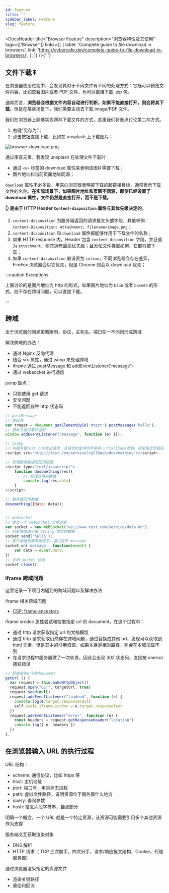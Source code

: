 ```yaml
---
id: feature
title: ''
sidebar_label: Feature
slug: feature
---
```



<DocsHeader
  title="Browser Feature"
  description="浏览器特性及其使用"
  tags={['Browser']}
  links={[
    {
      label: 'Complete guide to file download in browsers',
      link: 'https://cybercafe.dev/complete-guide-to-file-download-in-browsers/',
    },
  ]}
/>{' '}

## 文件下载 ⏬

在浏览器使用过程中，会发现其对于不同文件有不同的处理方式：它既可以预览文件内容，比如查看图片或者 PDF 文件，也可以直接下载 .zip 包。

通常而言，**浏览器会根据文件内容自动进行判断，如果不能直接打开，则会将其下载**。但是在某些场景下，我们需要主动去下载 image/PDF 文件。

我们在浏览器上能够实现两种下载文件的方式，这里我们将重点讨论第二种方式。

1. 右键“另存为”；
2. 点击按钮直接下载，比如在 unsplash 上下载图片；

![browser-download.png](https://img.joyjoy.cc/html5/browser-download.png)

通过审查元素，我发现 unsplash 在处理文件下载时：

- 通过 `<a>` 标签的 download 属性来表明该图片需要下载；
- 图片地址和当前页面地址同源；

`download` 属性不必多说，用来向浏览器表明被下载的超链接目标，通常表示下载文件的名称。**在实际场景下，如果图片地址和页面不同源，即使已经设置了 download 属性，文件仍然是直接打开，而不是下载。**

**👆 是由于 HTTP Header `Content-disposition` 属性与其优先级决定的。**

1. `content-disposition` 为服务端返回的请求报文头部字段，其值举例：`Content-Disposition: Attachment; filename=image.png`；
2. `content-disposition` 和 `download` 属性都能够作用于下载文件的名称；
3. 如果 HTTP response 内，Header 包含 `content-disposition` 字段，并且值为 `attachment`，则其拥有最高优先级；且无论文件类型如何，它都将被下载；
4. 如果 `content-disposition` 被设置为 `inline`，不同浏览器会存在差异，FireFox 浏览器会以它优先，但是 Chrome 则会以 download 优先；

:::caution Exceptions

上面讨论的是图片地址为 http 的形式，如果图片地址为 `blob` 或者 `base64` 的形式，则不存在跨域问题，可以直接下载。

:::

## 跨域

出于浏览器的同源策略限制，协议，主机名，端口任一不同则形成跨域

解决跨域的办法：

- 通过 Nginx 反向代理
- 结合 src 属性，通过 jsonp 来处理跨域
- iframe 通过 postMessage 和 addEventListener('message')
- 通过 websocket 进行通信

jsonp 缺点：

- 只能使用 get 请求
- 安全问题
- 不能返回各种 http 状态码

```js
// postMessage
// 发起方
var traget = document.getElementById('#test').postMessage('hello');
// 接收方通过事件监听
window.addEventListener('message', function (e) {});

// jsonp
// 向服务器test.com发出请求，该请求的查询字符串有一个callback参数，用来指定回调函数的名字
<script src="http://test.com/service?callback=dosomething"></script>

// 处理服务器返回回调函数
<script type="text/javascript">
    function dosomething(res){
        // 处理获得的数据
        console.log(res.data)
    }
</script>

// 服务器回传数据
dosomething({data: data});


// websocket
// 建立一个 websocket 实例对象
var socket = new WebSocket("ws://www.test.com/service/data.do");
// 只能够发送少量 string 类型的数据
socket.send('hello');
// 客户端接受服务端信息，通过监听 message
socket.on('message', function(event) {
    var data = event.data;
})
// 关闭 socket 协议
socket.close();
```

### iframe 跨域问题

这里记录一下项目内碰到的跨域问题以及解决办法

iframe 相关跨域问题

- [CSP: frame-ancestors](https://developer.mozilla.org/en-US/docs/Web/HTTP/Headers/Content-Security-Policy/frame-ancestors)

iframe srcdoc 属性尝试和拉取指定 url 的 document，在这个过程中：

- 通过 http 请求获取指定 url 的文档模型
- 通过 http 请求获取仍然存在跨域问题，通过替换成其他 url，发现可以获取到 html 元素，但是其中的引用资源，如果本身是相对路径，则会在本域加载不到
- 在请求过程中服务器做了一次转发，因此会出现 302 状态码，直接被 onerror 捕获错误

```js
// 获取指定url的document
getUrl () {
  var request = this.makeHttpObject()
  request.open("GET", targetUrl, true)
  request.send(null)
  request.addEventListener("loadend", function (e) {
    console.log(e.target.responseText)
    self.$refs.iframe.srcdoc = e.target.responseText
  })
  request.addEventListener("error", function (e) {
    const headers = request.getResponseHeader("location")
    console.log({ e, headers })
  })
},
```

## 在浏览器输入 URL 的执行过程

URL 结构：

- scheme: 通信协议，比如 https 等
- host: 主机地址
- port: 端口号，用来标志进程
- path: 虚拟文件路径，说明资源位于服务器什么地方
- query: 查询参数
- hash: 信息片段字符串，锚点部分

明确一个概念，一个 URL 就是一个特定资源，该资源可能需要引用多个其他资源作为支撑

服务端交互获取渲染对象

- DNS 解析
- HTTP 请求（ TCP 三次握手，四次分手，请求/响应报文结构，Cookie，代理服务器）

通过浏览器渲染指定的资源文件

- 渲染关键路径
- 重绘和回流
